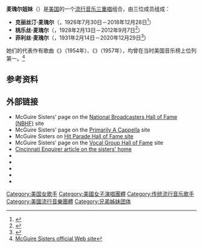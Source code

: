{{Infobox musical artist
|name            = 麦瑰尔姐妹<br>The McGuire Sisters
|image           = McGuire Sisters.png
|image_size      = 250px
|caption         = 1964年的麦瑰尔姐妹
|background      = group_or_band
|origin          = [[美国|美国]][[俄亥俄州|俄亥俄州]][[米德尔顿|米德尔顿]]
|genre           = {{link-en|传统流行音乐|Traditional pop music}}
|years_active    = 1952年－1968年
|past_members    = 克丽丝汀·麦瑰尔<br>桃乐丝·麦瑰尔<br>菲利丝·麦瑰尔}}

'''麦瑰尔姐妹'''（{{lang-en|'''McGuire Sisters'''}}）是[[美国|美国]]的一个[[流行音乐|流行音乐]][[三重唱_(音乐)|三重唱]]组合，由三位成员组成：

*'''克丽丝汀·麦瑰尔'''（{{lang|en|'''Christine McGuire'''}}，1926年7月30日－2018年12月28日<ref>{{cite web |title=Christine McGuire, Eldest of the Singing Sisters, Is Dead at 92 |url=https://www.nytimes.com/2019/01/04/obituaries/christine-mcguire-dead.html |publisher=[[The_New_York_Times|The New York Times]] |language=en |date=2019-01-04}}</ref>）
*'''桃乐丝·麦瑰尔'''（{{lang|en|'''Dorothy McGuire'''}}，1928年2月13日－2012年9月7日<ref>{{Cite web |url=http://ent.sina.com.cn/y/2012-09-11/10193737939.shtml |title=McGuire姐妹合唱团成员去世 享年84岁 |accessdate=2014-04-22 |archive-date=2014-07-14 |archive-url=https://web.archive.org/web/20140714183156/http://ent.sina.com.cn/y/2012-09-11/10193737939.shtml |dead-url=no }}</ref>）
*'''菲利丝·麦瑰尔'''（{{lang|en|'''Phyllis McGuire'''}}，1931年2月14日－2020年12月29日<ref>{{cite web |title=Phyllis McGuire, Last of a Singing Sisters Act, Dies at 89 |url=https://www.nytimes.com/2020/12/31/arts/music/phyllis-mcguire-dead.html |publisher=The New York Times |language=en |date=2020-12-31}}</ref>）

她们的代表作有歌曲《{{link-en|真挚地|Sincerely (song)}}》（1954年）、《{{link-en|甜蜜时光|Sugartime}}》（1957年），均曾在当时美国音乐榜上位列第一。<ref>[http://www.mcguiresisters.com McGuire Sisters official Web site]</ref>

==参考资料==
{{Reflist}}

==外部链接==
*McGuire Sisters' page on the [https://web.archive.org/web/20120920024410/http://www.infoage.org/exhibits/national-broadcasters-hall-of-fame/hall-of-fame-articles/267-mcguire-sisters-1994 National Broadcasters Hall of Fame (NBHF)] site
*McGuire Sisters' page on the [http://www.singers.com/group/McGuire-Sisters/ Primarily A Cappella] site
*McGuire Sisters on [http://www.hitparadehalloffame.com/Inductees_all/McGuireSisters.html Hit Parade Hall of Fame site]{{dead link|date=2018年2月 |bot=InternetArchiveBot |fix-attempted=yes }}
*McGuire Sisters' page on the [https://web.archive.org/web/20070927040651/http://www.vocalgroup.org/inductees/the_mcguire_sisters.html Vocal Group Hall of Fame] site
*[http://www.enquirer.com/editions/2003/07/27/loc_mcguires27.html Cincinnati Enquirer article on the sisters' home]
*{{IMDb name|id=1311370}}
*{{IMDb name|name=Christine McGuire|id=0570175}}
*{{IMDb name|name=Dorothy McGuire|id=0570193}}
*{{IMDb name|name=Phyllis McGuire|id=0570279}}
*{{Find a Grave|96787336}}

{{Authority control}}

{{DEFAULTSORT:McGuire Sisters, The}}

[[Category:美国女歌手|Category:美国女歌手]]
[[Category:美國女子演唱團體|Category:美國女子演唱團體]]
[[Category:传统流行音乐歌手|Category:传统流行音乐歌手]]
[[Category:美國流行音樂團體|Category:美國流行音樂團體]]
[[Category:兄弟姊妹团体|Category:兄弟姊妹团体]]